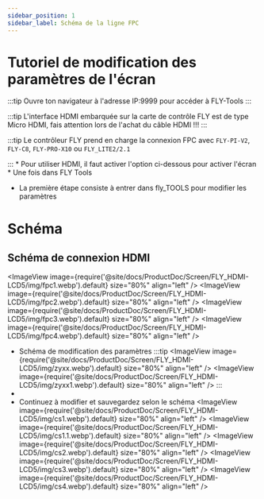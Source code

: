 ```yaml
---
sidebar_position: 1
sidebar_label: Schéma de la ligne FPC
---
```



# Tutoriel de modification des paramètres de l'écran
:::tip
Ouvre ton navigateur à l'adresse IP:9999 pour accéder à FLY-Tools
:::

:::tip
L'interface HDMI embarquée sur la carte de contrôle FLY est de type Micro HDMI, fais attention lors de l'achat du câble HDMI !!!
:::

:::tip
Le contrôleur FLY prend en charge la connexion FPC avec `FLY-PI-V2`, `FLY-C8`, `FLY-PRO-X10` ou `FLY_LITE2/2.1`

:::
    * Pour utiliser HDMI, il faut activer l'option ci-dessous pour activer l'écran
    * Une fois dans FLY Tools
* La première étape consiste à entrer dans fly_TOOLS pour modifier les paramètres

# Schéma
## Schéma de connexion HDMI
<ImageView image={require('@site/docs/ProductDoc/Screen/FLY_HDMI-LCD5/img/fpc1.webp').default} size="80%" align="left" />
<ImageView image={require('@site/docs/ProductDoc/Screen/FLY_HDMI-LCD5/img/fpc2.webp').default} size="80%" align="left" />
<ImageView image={require('@site/docs/ProductDoc/Screen/FLY_HDMI-LCD5/img/fpc3.webp').default} size="80%" align="left" />
<ImageView image={require('@site/docs/ProductDoc/Screen/FLY_HDMI-LCD5/img/fpc4.webp').default} size="80%" align="left" />
* Schéma de modification des paramètres
:::tip
<ImageView image={require('@site/docs/ProductDoc/Screen/FLY_HDMI-LCD5/img/zyxx.webp').default} size="80%" align="left" />
<ImageView image={require('@site/docs/ProductDoc/Screen/FLY_HDMI-LCD5/img/zyxx1.webp').default} size="80%" align="left" />
:::
*
* Continuez à modifier et sauvegardez selon le schéma
<ImageView image={require('@site/docs/ProductDoc/Screen/FLY_HDMI-LCD5/img/cs1.webp').default} size="80%" align="left" />
<ImageView image={require('@site/docs/ProductDoc/Screen/FLY_HDMI-LCD5/img/cs1.1.webp').default} size="80%" align="left" />
<ImageView image={require('@site/docs/ProductDoc/Screen/FLY_HDMI-LCD5/img/cs2.webp').default} size="80%" align="left" />
<ImageView image={require('@site/docs/ProductDoc/Screen/FLY_HDMI-LCD5/img/cs3.webp').default} size="80%" align="left" />
<ImageView image={require('@site/docs/ProductDoc/Screen/FLY_HDMI-LCD5/img/cs4.webp').default} size="80%" align="left" />
